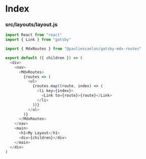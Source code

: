 # Index

### src/layouts/layout.js

```js
import React from "react"
import { Link } from "gatsby"

import { MdxRoutes } from "@pauliescanlon/gatsby-mdx-routes"

export default ({ children }) => (
  <div>
    <nav>
      <MdxRoutes>
        {routes => (
          <ul>
            {routes.map((route, index) => (
              <li key={index}>
                <Link to={route}>{route}</Link>
              </li>
            ))}
          </ul>
        )}
      </MdxRoutes>
    </nav>
    <main>
      <h1>My Layout</h1>
      <div>{children}</div>
    </main>
  </div>
)
```

